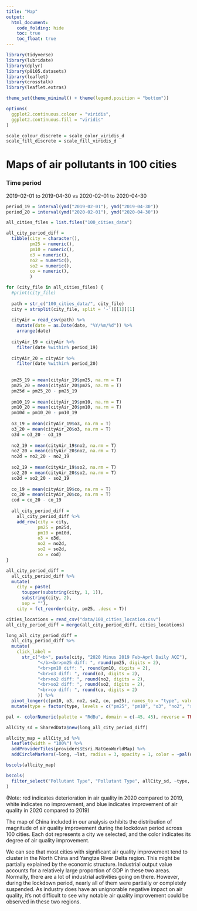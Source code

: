 ```yaml
---
title: "Map"
output: 
  html_document:
    code_folding: hide
    toc: true
    toc_float: true
---
```


```r
library(tidyverse)
library(lubridate)
library(dplyr)
library(p8105.datasets)
library(leaflet)
library(crosstalk)
library(leaflet.extras)

theme_set(theme_minimal() + theme(legend.position = "bottom"))

options(
  ggplot2.continuous.colour = "viridis",
  ggplot2.continuous.fill = "viridis"
)

scale_colour_discrete = scale_color_viridis_d
scale_fill_discrete = scale_fill_viridis_d
```



# Maps of air pollutants in 100 cities 

### Time period

2019-02-01 to 2019-04-30
           vs
2020-02-01 to 2020-04-30

```r
period_19 = interval(ymd("2019-02-01"), ymd("2019-04-30"))
period_20 = interval(ymd("2020-02-01"), ymd("2020-04-30"))
```


```r
all_cities_files = list.files("100_cities_data")
```


```r
all_city_period_diff = 
  tibble(city = character(),
         pm25 = numeric(),
         pm10 = numeric(),
         o3 = numeric(),
         no2 = numeric(),
         so2 = numeric(),
         co = numeric(),
         )
```

```r
for (city_file in all_cities_files) {
  #print(city_file)
  
  path = str_c("100_cities_data/", city_file)
  city = strsplit(city_file, split = '-')[[1]][1]
  
  cityAir = read_csv(path) %>% 
    mutate(date = as.Date(date, "%Y/%m/%d")) %>%
    arrange(date)
  
  cityAir_19 = cityAir %>% 
    filter(date %within% period_19) 
  
  cityAir_20 = cityAir %>% 
    filter(date %within% period_20)
  
  
  pm25_19 = mean(cityAir_19$pm25, na.rm = T)
  pm25_20 = mean(cityAir_20$pm25, na.rm = T)
  pm25d = pm25_20 - pm25_19
  
  pm10_19 = mean(cityAir_19$pm10, na.rm = T)
  pm10_20 = mean(cityAir_20$pm10, na.rm = T)
  pm10d = pm10_20 - pm10_19
  
  o3_19 = mean(cityAir_19$o3, na.rm = T)
  o3_20 = mean(cityAir_20$o3, na.rm = T)
  o3d = o3_20 - o3_19
  
  no2_19 = mean(cityAir_19$no2, na.rm = T)
  no2_20 = mean(cityAir_20$no2, na.rm = T)
  no2d = no2_20 - no2_19
  
  so2_19 = mean(cityAir_19$so2, na.rm = T)
  so2_20 = mean(cityAir_20$so2, na.rm = T)
  so2d = so2_20 - so2_19
  
  co_19 = mean(cityAir_19$co, na.rm = T)
  co_20 = mean(cityAir_20$co, na.rm = T)
  cod = co_20 - co_19
  
  all_city_period_diff = 
    all_city_period_diff %>% 
    add_row(city = city, 
            pm25 = pm25d,
            pm10 = pm10d,
            o3 = o3d,
            no2 = no2d,
            so2 = so2d,
            co = cod)
}

```


```r
all_city_period_diff = 
  all_city_period_diff %>% 
  mutate(
    city = paste(
      toupper(substring(city, 1, 1)), 
      substring(city, 2), 
      sep = ""),
    city = fct_reorder(city, pm25, .desc = T))
```


```r
cities_locations = read_csv("data/100_cities_location.csv")
all_city_period_diff = merge(all_city_period_diff, cities_locations)
```

```r
long_all_city_period_diff =
  all_city_period_diff %>% 
  mutate(
    click_label = 
      str_c("<b>", paste(city, "2020 Minus 2019 Feb~Aprl Daily AQI"), 
            "</b><br>pm25 diff: ", round(pm25, digits = 2), 
            "<br>pm10 diff: ", round(pm10, digits = 2),
            "<br>o3 diff: ", round(o3, digits = 2),
            "<br>no2 diff: ", round(no2, digits = 2),
            "<br>so2 diff: ", round(so2, digits = 2),
            "<br>co diff: ", round(co, digits = 2)
            )) %>%
  pivot_longer(c(pm10, o3, no2, so2, co, pm25), names_to = "type", values_to = "diff") %>% 
  mutate(type = factor(type, levels = c("pm25", "pm10", "o3", "no2", "so2", "co")))
```


```r
pal <- colorNumeric(palette = "RdBu", domain = c(-45, 45), reverse = TRUE)

allCity_sd = SharedData$new(long_all_city_period_diff)

allcity_map = allCity_sd %>% 
  leaflet(width = "100%") %>% 
  addProviderTiles(providers$Esri.NatGeoWorldMap) %>% 
  addCircleMarkers(~long, ~lat, radius = 3, opacity = 1, color = ~pal(diff), popup = ~click_label)
```


```r
bscols(allcity_map)

bscols(
  filter_select("Pollutant Type", "Pollutant Type", allCity_sd, ~type, multiple = F)
)
```



(Note: red indicates deterioration in air quality in 2020 compared to 2019, white indicates no improvement, and blue indicates improvement of air quality in 2020 compared to 2019)

The map of China included in our analysis exhibits the distribution of magnitude of air quality improvement during the lockdown period across 100 cities. Each dot represents a city we selected, and the color indicates its degree of air quality improvement. 

We can see that most cities with significant air quality improvement tend to cluster in the North China and Yangtze River Delta region. This might be partially explained by the economic structure. Industrial output value accounts for a relatively large proportion of GDP in these two areas. Normally, there are a lot of industrial activities going on there. However, during the lockdown period, nearly all of them were partially or completely suspended. As industry does have an unignorable negative impact on air quality, it’s not difficult to see why notable air quality improvement could be observed in these two regions.



